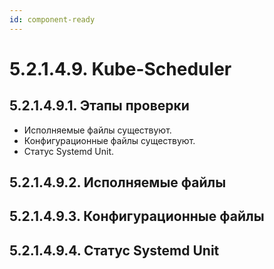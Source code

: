 ```yaml
---
id: component-ready
---
```


# 5.2.1.4.9. Kube-Scheduler

## 5.2.1.4.9.1. Этапы проверки
- Исполняемые файлы существуют.
- Конфигурационные файлы существуют.
- Статус Systemd Unit.


## 5.2.1.4.9.2. Исполняемые файлы



## 5.2.1.4.9.3. Конфигурационные файлы



## 5.2.1.4.9.4. Статус Systemd Unit
